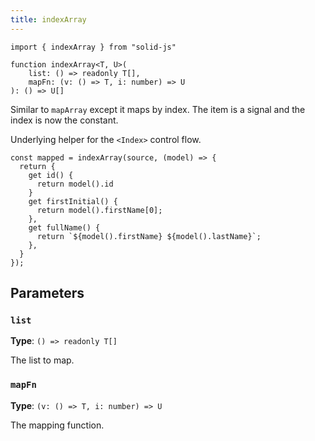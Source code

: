 ```yaml
---
title: indexArray
---
```


```tsx
import { indexArray } from "solid-js"

function indexArray<T, U>(
	list: () => readonly T[],
	mapFn: (v: () => T, i: number) => U
): () => U[]

```

Similar to `mapArray` except it maps by index.
The item is a signal and the index is now the constant.

Underlying helper for the `<Index>` control flow.

```tsx
const mapped = indexArray(source, (model) => {
  return {
    get id() {
      return model().id
    }
    get firstInitial() {
      return model().firstName[0];
    },
    get fullName() {
      return `${model().firstName} ${model().lastName}`;
    },
  }
});
```

## Parameters

### `list`

**Type**: `() => readonly T[]`

The list to map.

### `mapFn`

**Type**: `(v: () => T, i: number) => U`

The mapping function.
